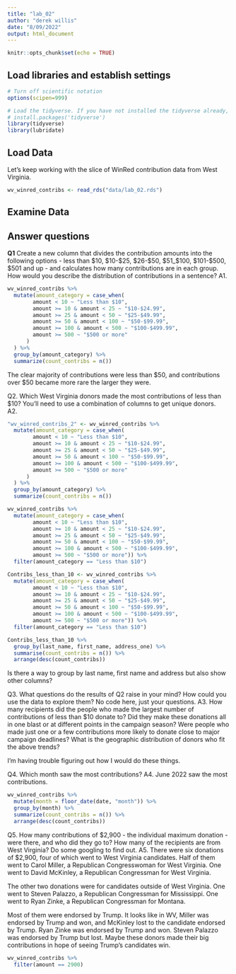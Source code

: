 ```yaml
---
title: "lab_02"
author: "derek willis"
date: "8/09/2022"
output: html_document
---
```


```r
knitr::opts_chunk$set(echo = TRUE)
```

## Load libraries and establish settings
```r
# Turn off scientific notation
options(scipen=999)

# Load the tidyverse. If you have not installed the tidyverse already, remove the # from the next line and run it first.  
# install.packages('tidyverse')
library(tidyverse)
library(lubridate)
```

## Load Data

Let's keep working with the slice of WinRed contribution data from West Virginia.  

```r
wv_winred_contribs <- read_rds("data/lab_02.rds")
```

## Examine Data

## Answer questions

**Q1** Create a new column that divides the contribution amounts into the following options - less than $10, $10-$25, $26-$50, $51_$100, $101-$500, $501 and up - and calculates how many contributions are in each group. How would you describe the distribution of contributions in a sentence?
A1. 

```r
wv_winred_contribs %>% 
  mutate(amount_category = case_when(
        amount < 10 ~ "Less than $10",
        amount >= 10 & amount < 25 ~ "$10-$24.99",
        amount >= 25 & amount < 50 ~ "$25-$49.99",
        amount >= 50 & amount < 100 ~ "$50-$99.99",
        amount >= 100 & amount < 500 ~ "$100-$499.99",
        amount >= 500 ~ "$500 or more"
      )
  ) %>% 
  group_by(amount_category) %>% 
  summarize(count_contribs = n())
```
The clear majority of contributions were less than $50, and contributions over $50 became more rare the larger they were.

Q2. Which West Virginia donors made the most contributions of less than $10? You'll need to use a combination of columns to get unique donors.  
A2. 

```r
"wv_winred_contribs_2" <- wv_winred_contribs %>% 
  mutate(amount_category = case_when(
        amount < 10 ~ "Less than $10",
        amount >= 10 & amount < 25 ~ "$10-$24.99",
        amount >= 25 & amount < 50 ~ "$25-$49.99",
        amount >= 50 & amount < 100 ~ "$50-$99.99",
        amount >= 100 & amount < 500 ~ "$100-$499.99",
        amount >= 500 ~ "$500 or more"
      )
  ) %>% 
  group_by(amount_category) %>% 
  summarize(count_contribs = n())
```
```r
wv_winred_contribs %>% 
  mutate(amount_category = case_when(
        amount < 10 ~ "Less than $10",
        amount >= 10 & amount < 25 ~ "$10-$24.99",
        amount >= 25 & amount < 50 ~ "$25-$49.99",
        amount >= 50 & amount < 100 ~ "$50-$99.99",
        amount >= 100 & amount < 500 ~ "$100-$499.99",
        amount >= 500 ~ "$500 or more")) %>%
  filter(amount_category == "Less than $10") 
```
```r
Contribs_less_than_10 <- wv_winred_contribs %>% 
  mutate(amount_category = case_when(
        amount < 10 ~ "Less than $10",
        amount >= 10 & amount < 25 ~ "$10-$24.99",
        amount >= 25 & amount < 50 ~ "$25-$49.99",
        amount >= 50 & amount < 100 ~ "$50-$99.99",
        amount >= 100 & amount < 500 ~ "$100-$499.99",
        amount >= 500 ~ "$500 or more")) %>%
  filter(amount_category == "Less than $10")
```
```r
Contribs_less_than_10 %>%
  group_by(last_name, first_name, address_one) %>%
  summarise(count_contribs = n()) %>% 
  arrange(desc(count_contribs))
```
 Is there a way to group by last name, first name and address but also show other columns?
 
 
Q3. What questions do the results of Q2 raise in your mind? How could you use the data to explore them? No code here, just your questions.
A3. How many recipients did the people who made the largest number of contributions of less than $10 donate to?
Did they make these donations all in one blast or at different points in the campaign season?
Were people who made just one or a few contributions more likely to donate close to major campaign deadlines?
What is the geographic distribution of donors who fit the above trends?

I'm having trouble figuring out how I would do these things.

Q4. Which month saw the most contributions?
A4. June 2022 saw the most contributions.

```r
wv_winred_contribs %>% 
  mutate(month = floor_date(date, "month")) %>% 
  group_by(month) %>%
  summarize(count_contribs = n()) %>%
  arrange(desc(count_contribs))
```

Q5. How many contributions of $2,900 - the individual maximum donation - were there, and who did they go to? How many of the recipients are from West Virginia? Do some googling to find out.
A5. There were six donations of $2,900, four of which went to West Virginia candidates. Half of them went to Carol Miller, a Republican Congresswoman for West Virginia. One went to David McKinley, a Republican Congressman for West Virginia.

The other two donations were for candidates outside of West Virginia. One went to Steven Palazzo, a Republican Congressman for Mississippi. One went to Ryan Zinke, a Republican Congressman for Montana. 

Most of them were endorsed by Trump. It looks like in WV, Miller was endorsed by Trump and won, and McKinley lost to the candidate endorsed by Trump. Ryan Zinke was endorsed by Trump and won. Steven Palazzo was endorsed by Trump but lost. Maybe these donors made their big contributions in hope of seeing Trump's candidates win.

```r
wv_winred_contribs %>% 
  filter(amount == 2900)
```
